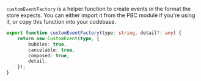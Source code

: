 `customEventFactory` is a helper function to create events in the format the store expects. You can either import it from the PBC module if you're using it, or copy this function into your codebase.

  ```typescript
  export function customEventFactory(type: string, detail?: any) {
      return new CustomEvent(type, {
          bubbles: true,
          cancelable: true,
          composed: true,
          detail,
      });
  }
  ```

